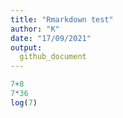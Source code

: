 ```yaml
---
title: "Rmarkdown test"
author: "K"
date: "17/09/2021"
output: 
  github_document
---
```

```r
7+8
7*36
log(7)
```

